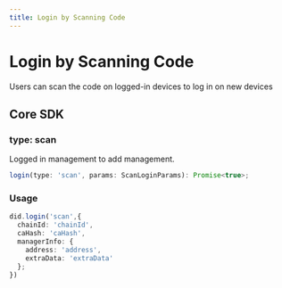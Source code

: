 ```yaml
---
title: Login by Scanning Code
---
```


# Login by Scanning Code

Users can scan the code on logged-in devices to log in on new devices

## Core SDK

### type: scan

Logged in management to add management.

```typescript
login(type: 'scan', params: ScanLoginParams): Promise<true>;
```

### Usage

```typescript
did.login('scan',{
  chainId: 'chainId',
  caHash: 'caHash',
  managerInfo: {
    address: 'address',
    extraData: 'extraData'
  };
})
```
